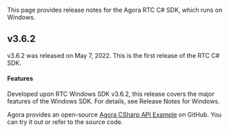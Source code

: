 <PlatformWrapper platform="windows-csharp">

This page provides release notes for the Agora RTC C# SDK, which runs on Windows.

## v3.6.2 

v3.6.2 was released on May 7, 2022. This is the first release of the RTC C# SDK.

#### Features

Developed upon RTC Windows SDK v3.6.2, this release covers the major features of the Windows SDK. For details, see <Link _blank to="../introduction/release-notes?platform=windows-cpp">Release Notes for Windows</Link>.

Agora provides an open-source [Agora CSharp API Example](https://github.com/AgoraIO/Agora-C_Sharp-SDK/tree/release/3.6.2/APIExample) on GitHub. You can try it out or refer to the source code.

</PlatformWrapper>